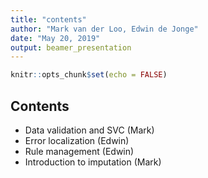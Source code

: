 ```yaml
---
title: "contents"
author: "Mark van der Loo, Edwin de Jonge"
date: "May 20, 2019"
output: beamer_presentation
---
```


```r
knitr::opts_chunk$set(echo = FALSE)
```

## Contents

- Data validation and SVC (Mark)
- Error localization (Edwin)
- Rule management (Edwin)
- Introduction to imputation (Mark)



